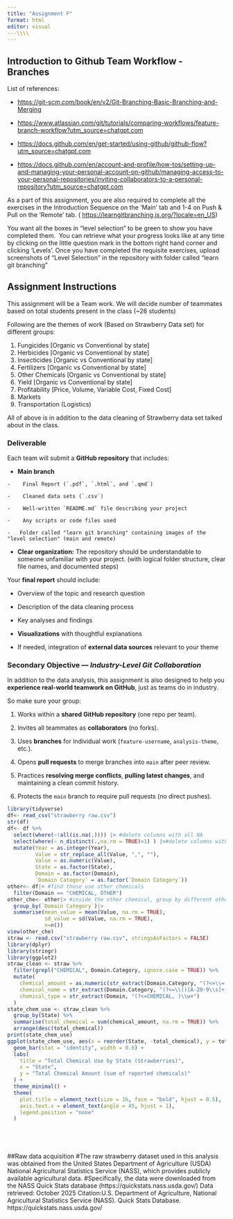 ```yaml
---
title: "Assignment F"
format: html
editor: visual
---\\\\
---
```


## Introduction to Github Team Workflow - Branches

List of references:

-   <https://git-scm.com/book/en/v2/Git-Branching-Basic-Branching-and-Merging>

-   <https://www.atlassian.com/git/tutorials/comparing-workflows/feature-branch-workflow?utm_source=chatgpt.com>

-   <https://docs.github.com/en/get-started/using-github/github-flow?utm_source=chatgpt.com>

-   <https://docs.github.com/en/account-and-profile/how-tos/setting-up-and-managing-your-personal-account-on-github/managing-access-to-your-personal-repositories/inviting-collaborators-to-a-personal-repository?utm_source=chatgpt.com>

As a part of this assignment, you are also required to complete all the exercises in the Introduction Sequence on the 'Main' tab and 1-4 on Push & Pull on the 'Remote' tab. ( <https://learngitbranching.js.org/?locale=en_US>)

You want all the boxes in "level selection" to be green to show you have completed them.  You can retrieve what your progress looks like at any time by clicking on the little question mark in the bottom right hand corner and clicking 'Levels'. Once you have completed the requisite exercises, upload screenshots of "Level Selection" in the repository with folder called "learn git branching"

## Assignment Instructions

This assignment will be a Team work. We will decide number of teammates based on total students present in the class (\~26 students)

Following are the themes of work (Based on Strawberry Data set) for different groups:

1.  Fungicides \[Organic vs Conventional by state\]
2.  Herbicides \[Organic vs Conventional by state\]
3.  Insecticides \[Organic vs Conventional by state\]
4.  Fertilizers \[Organic vs Conventional by state\]
5.  Other Chemicals \[Organic vs Conventional by state\]
6.  Yield \[Organic vs Conventional by state\]
7.  Profitability \[Price, Volume, Variable Cost, Fixed Cost\]
8.  Markets
9.  Transportation (Logistics)

All of above is in addition to the data cleaning of Strawberry data set talked about in the class.

### Deliverable

Each team will submit a **GitHub repository** that includes:

-   **Main branch**

```         
-    Final Report (`.pdf`, `.html`, and `.qmd`)

-    Cleaned data sets (`.csv`)

-    Well-written `README.md` file describing your project

-    Any scripts or code files used

-   Folder called "learn git branching" containing images of the "level selection" (main and remote)
```

-   **Clear organization:** The repository should be understandable to someone unfamiliar with your project. (with logical folder structure, clear file names, and documented steps)

Your **final report** should include:

-   Overview of the topic and research question

-   Description of the data cleaning process

-   Key analyses and findings

-   **Visualizations** with thoughtful explanations

-   If needed, integration of **external data sources** relevant to your theme

### Secondary Objective — *Industry-Level Git Collaboration*

In addition to the data analysis, this assignment is also designed to help you **experience real-world teamwork on GitHub**, just as teams do in industry.

So make sure your group:

1.  Works within a **shared GitHub repository** (one repo per team).

2.  Invites all teammates as **collaborators** (no forks).

3.  Uses **branches** for individual work (`feature-username`, `analysis-theme`, etc.).

4.  Opens **pull requests** to merge branches into `main` after peer review.

5.  Practices **resolving merge conflicts**, **pulling latest changes**, and maintaining a clean commit history.

6.  Protects the `main` branch to require pull requests (no direct pushes).

```r
library(tidyverse)
df<- read_csv("strawberry raw.csv")
str(df)
df<- df %>% 
  select(where(~!all(is.na(.)))) |> #delete columns with all NA
  select(where(~ n_distinct(.,na.rm = TRUE)>1) ) |>#delete columns with single value, which means no information provided in comparing
  mutate(Year = as.integer(Year),
         Value = str_replace_all(Value, ",", ""),
         Value = as.numeric(Value),
         State = as.factor(State),
         Domain = as.factor(Domain),
         `Domain Category` = as.factor(`Domain Category`)) 
other<- df|> #find those use other chemicals
  filter(Domain == "CHEMICAL, OTHER")
other_che<- other|> #inside the other chemical, group by different other chemicals
  group_by(`Domain Category`)|>
  summarise(mean_value = mean(Value, na.rm = TRUE),
            sd_value = sd(Value, na.rm = TRUE),
            n=n())
view(other_che)
straw <- read.csv("strawberry raw.csv", stringsAsFactors = FALSE)
library(dplyr)
library(stringr)
library(ggplot2)
straw_clean <- straw %>%
  filter(grepl("CHEMICAL", Domain.Category, ignore.case = TRUE)) %>%
  mutate(
    chemical_amount = as.numeric(str_extract(Domain.Category, "(?<=\\= )\\d+")),
    chemical_name = str_extract(Domain.Category, "(?<=\\()[A-Z0-9\\s]+(?=\\s*=)"),
    chemical_type = str_extract(Domain, "(?<=CHEMICAL, )\\w+")
  )
state_chem_use <- straw_clean %>%
  group_by(State) %>%
  summarise(total_chemical = sum(chemical_amount, na.rm = TRUE)) %>%
  arrange(desc(total_chemical))
print(state_chem_use)
ggplot(state_chem_use, aes(x = reorder(State, -total_chemical), y = total_chemical, fill = State)) +
  geom_bar(stat = "identity", width = 0.6) +
  labs(
    title = "Total Chemical Use by State (Strawberries)",
    x = "State",
    y = "Total Chemical Amount (sum of reported chemicals)"
  ) +
  theme_minimal() +
  theme(
    plot.title = element_text(size = 16, face = "bold", hjust = 0.5),
    axis.text.x = element_text(angle = 45, hjust = 1),
    legend.position = "none"
  )






```

##Raw data acquisition #The raw strawberry dataset used in this analysis was obtained from the United States Department of Agriculture (USDA) National Agricultural Statistics Service (NASS), which provides publicly available agricultural data. #Specifically, the data were downloaded from the NASS Quick Stats database (https://quickstats.nass.usda.gov/) Data retrieved: October 2025 Citation:U.S. Department of Agriculture, National Agricultural Statistics Service (NASS). Quick Stats Database. https://quickstats.nass.usda.gov/
